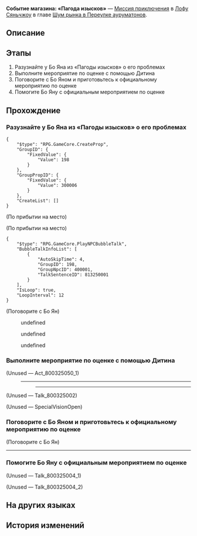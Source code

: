 {{Дополнить|Диалоги.}}
{{Миссия Инфобокс
|id              = 8003250
|Название        = 
|Изображение     = Миссия Событие магазина «Пагода изысков».png
|Тип             = Миссия приключения
|События         = 
|Глава           = Шум рынка в Переулке ауруматонов
|Условия         = 
|Персонажи       = Бо Ян; Любопытный иномирец; Первопроходец; Проходящий мимо иномирец
|СтартЛокация    = [[Лофу Сяньчжоу]] — [[Переулок ауруматонов]]
|Мир             = Лофу Сяньчжоу
|Предыдущая      = 
|Следующая       = ???
|Награды         = Утраченный кристалл*2; Кредиты*20 000
}}
'''Событие магазина: «Пагода изысков»''' — [[Миссия приключения]] в [[Лофу Сяньчжоу]] в главе [[Шум рынка в Переулке ауруматонов]].

==Описание==
{{Описание|Чтобы оживить Переулок ауруматонов, торговая гильдия стремится в полной мере использовать логистику причала и наладить тесное сотрудничество с торговцами в Переулке.<br />Торговая гильдия послала вас убедить владельца «Пагоды изысков» установить сотрудничество с гильдией. Однако сейчас у Бо Яна хлопот полон рот...}}

==Этапы==
# Разузнайте у Бо Яна из «Пагоды изысков» о его проблемах
# Выполните мероприятие по оценке с помощью Дитина
# Поговорите с Бо Яном и приготовьтесь к официальному мероприятию по оценке
# Помогите Бо Яну с официальным мероприятием по оценке

==Прохождение==
{{Дополнить}}


===Разузнайте у Бо Яна из «Пагоды изысков» о его проблемах===
{{Описание миссии|локация=Переулок ауруматонов|Чтобы оживить Переулок ауруматонов, торговая гильдия стремится в полной мере использовать логистику причала и наладить тесное сотрудничество с торговцами в Переулке.<br />Торговая гильдия послала вас убедить владельца «Пагоды изысков» установить сотрудничество с гильдией. Однако сейчас у Бо Яна хлопот полон рот...}}
{{Диалог Начало}}
<pre>{
	"$type": "RPG.GameCore.CreateProp",
	"GroupID": {
		"FixedValue": {
			"Value": 198
		}
	},
	"GroupPropID": {
		"FixedValue": {
			"Value": 300006
		}
	},
	"CreateList": []
}</pre>
;(По прибытии на место)

;(По прибытии на место)
<pre>{
	"$type": "RPG.GameCore.PlayNPCBubbleTalk",
	"BubbleTalkInfoList": [
		{
			"AutoSkipTime": 4,
			"GroupID": 198,
			"GroupNpcID": 400001,
			"TalkSentenceID": 813250001
		}
	],
	"IsLoop": true,
	"LoopInterval": 12
}</pre>

;(Поговорите с Бо Ян)
<!--Unknown TalkSentence: 813250002-->
:{{Диалог|Arrow}} undefined
:{{Диалог|Arrow}} undefined
:{{Диалог|Arrow}} undefined
<!--Unknown TalkSentence: 813250004-->
<!--Unknown TalkSentence: 813250009-->
<!--Unknown TalkSentence: 813250010-->
<!--Unknown TalkSentence: 813250011-->
<!--Unknown TalkSentence: 813250012-->
{{Диалог Конец}}

===Выполните мероприятие по оценке с помощью Дитина===
{{Диалог Начало}}

;(Unused &mdash; Act_800325050_1)
:----
:<!--Unknown TalkSentence: 813251006-->
:<!--Unknown TalkSentence: 813251007-->
::----

;(Unused &mdash; Talk_800325002)


;(Unused &mdash; SpecialVisionOpen)
<!--Unknown TalkSentence: 813250045-->
:<!--Unknown TalkSentence: 813250046-->
{{Диалог Конец}}

===Поговорите с Бо Яном и приготовьтесь к официальному мероприятию по оценке===
{{Диалог Начало}}

;(Поговорите с Бо Ян)
<!--Unknown TalkSentence: 813250048-->
:{{Чёрный экран|undefined}}
:{{Чёрный экран|undefined}}
<!--Unknown TalkSentence: 813250050-->
<!--Unknown TalkSentence: 813250051-->
<!--Unknown TalkSentence: 813250052-->
<!--Unknown TalkSentence: 813250053-->
----
{{Диалог Конец}}

===Помогите Бо Яну с официальным мероприятием по оценке===
{{Диалог Начало}}

;(Unused &mdash; Talk_800325004_1)


;(Unused &mdash; Talk_800325004_2)

{{Диалог Конец}}

==На других языках==
{{На других языках
|en   = Merchant Event: Elegance Pagoda
|zhs  = 商铺事件•清玩斋
|zht  = 商鋪事件•清玩齋
|ja   = 店舗イベント・清玩斎
|ko   = 상점 사건•청완재
|es   = Evento de tienda: Pagoda de la Elegancia
|fr   = Événement de magasin&nbsp;: Pagode de l'élégance
|ru   = Событие магазина: «Пагода изысков»
|th   = อิเวนต์ร้านค้า: Elegance Pagoda
|vi   = Sự Kiện Cửa Tiệm - Văn Vật Tự
|de   = Händlerereignis: Elegante Pagode
|id   = Event Toko: Elegance Pagoda
|pt   = Evento de Comerciante: Pagode da Elegância
}}

==История изменений==
{{История изменений|2.7}}
